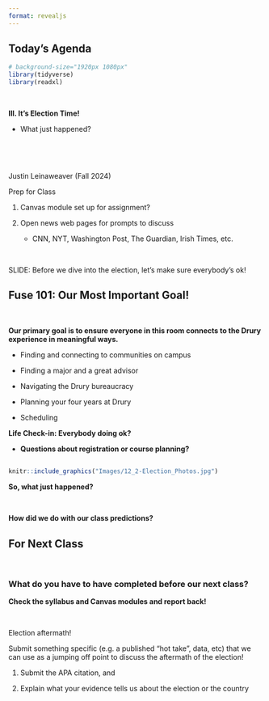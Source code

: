 ```yaml
---
format: revealjs
---
```



## Today's Agenda {background-image="Images/background-news_v2.png" .center}

```r
# background-size="1920px 1080px"
library(tidyverse)
library(readxl)
```

<br>

::: {.r-fit-text}
**III. It's Election Time!**

- What just happened?
:::

<br>

<br>

::: r-stack
Justin Leinaweaver (Fall 2024)
:::

::: notes
Prep for Class

1. Canvas module set up for assignment?

2. Open news web pages for prompts to discuss
    - CNN, NYT, Washington Post, The Guardian, Irish Times, etc.
    
<br>

SLIDE: Before we dive into the election, let's make sure everybody's ok!
    
:::



## Fuse 101: Our Most Important Goal! {background-image="Images/background-news_v2.png" .center}

<br>

**Our primary goal is to ensure everyone in this room connects to the Drury experience in meaningful ways.**

- Finding and connecting to communities on campus

- Finding a major and a great advisor

- Navigating the Drury bureaucracy

- Planning your four years at Drury

- Scheduling

::: notes

**Life Check-in: Everybody doing ok?**

- **Questions about registration or course planning?**

:::



## {background-image="Images/background-news_v2.png" .center}

```r
knitr::include_graphics("Images/12_2-Election_Photos.jpg")
```

::: notes

**So, what just happened?**

<br>

**How did we do with our class predictions?**

:::



## For Next Class {background-image="Images/background-blue_triangles_flipped.png" .center}

<br>

### What do you have to have completed before our next class?


::: notes

**Check the syllabus and Canvas modules and report back!**

<br>

Election aftermath!

Submit something specific (e.g. a published "hot take", data, etc) that we can use as a jumping off point to discuss the aftermath of the election!

1. Submit the APA citation, and

2. Explain what your evidence tells us about the election or the country

:::
